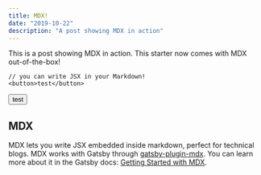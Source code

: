 ```yaml
---
title: MDX!
date: "2019-10-22"
description: "A post showing MDX in action"
---
```


This is a post showing MDX in action. This starter now comes with MDX out-of-the-box!

```
// you can write JSX in your Markdown!
<button>test</button>
```

<button>test</button>

## MDX

MDX lets you write JSX embedded inside markdown, perfect for technical blogs. MDX works with Gatsby through [gatsby-plugin-mdx](https://www.gatsbyjs.org/packages/gatsby-plugin-mdx/). You can learn more about it in the Gatsby docs: [Getting Started with MDX](https://www.gatsbyjs.org/docs/mdx/getting-started/).
